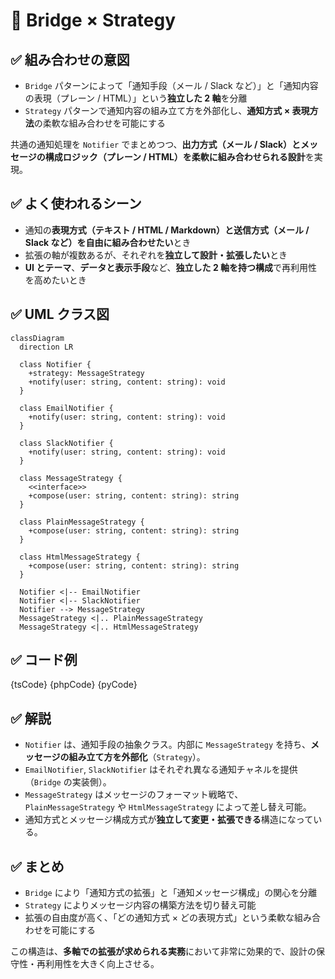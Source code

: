 

# 🧩 Bridge × Strategy

## ✅ 組み合わせの意図

- `Bridge` パターンによって「通知手段（メール / Slack など）」と「通知内容の表現（プレーン / HTML）」という**独立した 2 軸**を分離
- `Strategy` パターンで通知内容の組み立て方を外部化し、**通知方式 × 表現方法**の柔軟な組み合わせを可能にする

共通の通知処理を `Notifier` でまとめつつ、**出力方式（メール / Slack）とメッセージの構成ロジック（プレーン / HTML）を柔軟に組み合わせられる設計**を実現。

## ✅ よく使われるシーン

- 通知の**表現方式（テキスト / HTML / Markdown）と送信方式（メール / Slack など）を自由に組み合わせたい**とき
- 拡張の軸が複数あるが、それぞれを**独立して設計・拡張したい**とき
- **UI とテーマ**、**データと表示手段**など、**独立した 2 軸を持つ構成**で再利用性を高めたいとき

## ✅ UML クラス図

```mermaid
classDiagram
  direction LR

  class Notifier {
    +strategy: MessageStrategy
    +notify(user: string, content: string): void
  }

  class EmailNotifier {
    +notify(user: string, content: string): void
  }

  class SlackNotifier {
    +notify(user: string, content: string): void
  }

  class MessageStrategy {
    <<interface>>
    +compose(user: string, content: string): string
  }

  class PlainMessageStrategy {
    +compose(user: string, content: string): string
  }

  class HtmlMessageStrategy {
    +compose(user: string, content: string): string
  }

  Notifier <|-- EmailNotifier
  Notifier <|-- SlackNotifier
  Notifier --> MessageStrategy
  MessageStrategy <|.. PlainMessageStrategy
  MessageStrategy <|.. HtmlMessageStrategy
```

## ✅ コード例

<Tabs groupId="language">
  <TabItem value="ts" label="TypeScript">
    <CodeBlock language="ts">{tsCode}</CodeBlock>
  </TabItem>
  <TabItem value="php" label="PHP">
    <CodeBlock language="php">{phpCode}</CodeBlock>
  </TabItem>
  <TabItem value="python" label="Python">
    <CodeBlock language="python">{pyCode}</CodeBlock>
  </TabItem>
</Tabs>

## ✅ 解説

- `Notifier` は、通知手段の抽象クラス。内部に `MessageStrategy` を持ち、**メッセージの組み立て方を外部化**（`Strategy`）。
- `EmailNotifier`, `SlackNotifier` はそれぞれ異なる通知チャネルを提供（`Bridge` の実装側）。
- `MessageStrategy` はメッセージのフォーマット戦略で、`PlainMessageStrategy` や `HtmlMessageStrategy` によって差し替え可能。
- 通知方式とメッセージ構成方式が**独立して変更・拡張できる**構造になっている。

## ✅ まとめ

- `Bridge` により「通知方式の拡張」と「通知メッセージ構成」の関心を分離
- `Strategy` によりメッセージ内容の構築方法を切り替え可能
- 拡張の自由度が高く、「どの通知方式 × どの表現方式」という柔軟な組み合わせを可能にする

この構造は、**多軸での拡張が求められる実務**において非常に効果的で、設計の保守性・再利用性を大きく向上させる。
